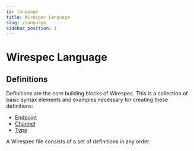 ```yaml
---
id: language
title: Wirespec Language
slug: /language
sidebar_position: 1
---
```


# Wirespec Language

## Definitions

Definitions are the core building blocks of Wirespec. This is a collection of basic syntax elements and examples
necessary for creating these definitions:
 - [Endpoint](language/endpoints)
 - [Channel](language/channels)
 - [Type](language/types)


A Wirespec file consists of a set of definitions in any order.
